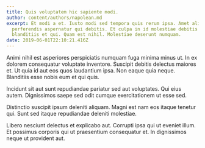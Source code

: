 ```yaml
---
title: Quis voluptatem hic sapiente modi.
author: content/authors/napolean.md
excerpt: Et modi a et. Iusto modi sed tempora quis rerum ipsa. Amet alias
  perferendis aspernatur qui debitis. Et culpa in id molestiae debitis
  blanditiis et qui. Quam est nihil. Molestiae deserunt numquam.
date: 2019-06-01T22:10:21.416Z
---
```

Animi nihil est asperiores perspiciatis numquam fuga minima minus ut. In ex dolorem consequatur voluptate inventore. Suscipit debitis delectus maiores et. Ut quia id aut eos quos laudantium ipsa. Non eaque quia neque. Blanditiis esse nobis eum et qui quis.
 Incidunt sit aut sunt repudiandae pariatur sed aut voluptates. Qui eius autem. Dignissimos saepe sed odit cumque exercitationem ut esse sed.
 Distinctio suscipit ipsum deleniti aliquam. Magni est nam eos itaque tenetur qui. Sunt sed itaque repudiandae deleniti molestiae.
 Libero nesciunt delectus et explicabo aut. Corrupti ipsa qui ut eveniet illum. Et possimus corporis qui ut praesentium consequatur et. In dignissimos neque ut provident aut.